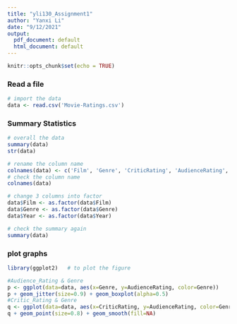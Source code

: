---
title: "yli130_Assignment1"
author: "Yanxi Li"
date: "9/12/2021"
output:
  pdf_document: default
  html_document: default
---

```{r setup, include=FALSE}
knitr::opts_chunk$set(echo = TRUE)
```

### Read a file
```{r comment=NA, message=FALSE}
# import the data
data <- read.csv('Movie-Ratings.csv')
```

### Summary Statistics
```{r comment=NA, message=FALSE}
# overall the data
summary(data) 
str(data)

# rename the column name
colnames(data) <- c('Film', 'Genre', 'CriticRating', 'AudienceRating', 'BudgetMillions', 'Year')
# check the column name
colnames(data)

# change 3 columns into factor
data$Film <- as.factor(data$Film)
data$Genre <- as.factor(data$Genre)
data$Year <- as.factor(data$Year)

# check the summary again
summary(data)
```

### plot graphs
```{r comment=NA, message=FALSE}
library(ggplot2)   # to plot the figure

#Audience_Rating & Genre
p <- ggplot(data=data, aes(x=Genre, y=AudienceRating, color=Genre))
p + geom_jitter(size=0.9) + geom_boxplot(alpha=0.5)
#Critic_Rating & Genre
q <- ggplot(data=data, aes(x=CriticRating, y=AudienceRating, color=Genre))
q + geom_point(size=0.8) + geom_smooth(fill=NA)
```







